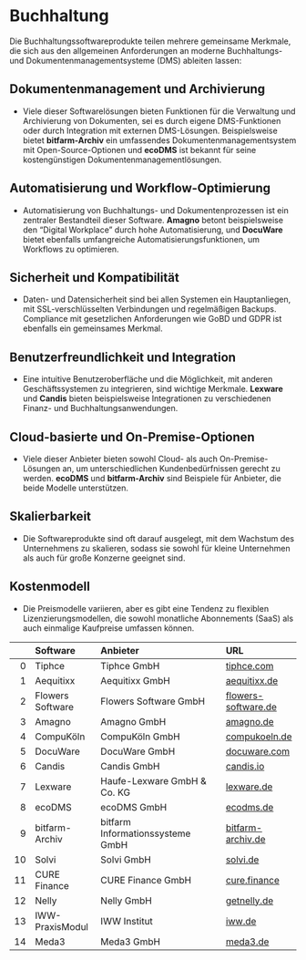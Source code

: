 # Buchhaltung

Die Buchhaltungssoftwareprodukte teilen mehrere gemeinsame Merkmale, die sich aus den allgemeinen Anforderungen an moderne Buchhaltungs- und Dokumentenmanagementsysteme (DMS) ableiten lassen:

## Dokumentenmanagement und Archivierung
- Viele dieser Softwarelösungen bieten Funktionen für die Verwaltung und Archivierung von Dokumenten, sei es durch eigene DMS-Funktionen oder durch Integration mit externen DMS-Lösungen. Beispielsweise bietet **bitfarm-Archiv** ein umfassendes Dokumentenmanagementsystem mit Open-Source-Optionen und **ecoDMS** ist bekannt für seine kostengünstigen Dokumentenmanagementlösungen.

## Automatisierung und Workflow-Optimierung
- Automatisierung von Buchhaltungs- und Dokumentenprozessen ist ein zentraler Bestandteil dieser Software. **Amagno** betont beispielsweise den "Digital Workplace" durch hohe Automatisierung, und **DocuWare** bietet ebenfalls umfangreiche Automatisierungsfunktionen, um Workflows zu optimieren.

## Sicherheit und Kompatibilität
- Daten- und Datensicherheit sind bei allen Systemen ein Hauptanliegen, mit SSL-verschlüsselten Verbindungen und regelmäßigen Backups. Compliance mit gesetzlichen Anforderungen wie GoBD und GDPR ist ebenfalls ein gemeinsames Merkmal.

## Benutzerfreundlichkeit und Integration
- Eine intuitive Benutzeroberfläche und die Möglichkeit, mit anderen Geschäftssystemen zu integrieren, sind wichtige Merkmale. **Lexware** und **Candis** bieten beispielsweise Integrationen zu verschiedenen Finanz- und Buchhaltungsanwendungen.

## Cloud-basierte und On-Premise-Optionen
- Viele dieser Anbieter bieten sowohl Cloud- als auch On-Premise-Lösungen an, um unterschiedlichen Kundenbedürfnissen gerecht zu werden. **ecoDMS** und **bitfarm-Archiv** sind Beispiele für Anbieter, die beide Modelle unterstützen.

## Skalierbarkeit
- Die Softwareprodukte sind oft darauf ausgelegt, mit dem Wachstum des Unternehmens zu skalieren, sodass sie sowohl für kleine Unternehmen als auch für große Konzerne geeignet sind.

## Kostenmodell
- Die Preismodelle variieren, aber es gibt eine Tendenz zu flexiblen Lizenzierungsmodellen, die sowohl monatliche Abonnements (SaaS) als auch einmalige Kaufpreise umfassen können.

|    | Software         | Anbieter                          | URL                |
|---:|:-----------------|:----------------------------------|:-------------------|
|  0 | Tiphce           | Tiphce GmbH                       | [tiphce.com](https://www.tiphce.com/)         |
|  1 | Aequitixx        | Aequitixx GmbH                    | [aequitixx.de](https://www.aequitixx.de/)     |
|  2 | Flowers Software | Flowers Software GmbH             | [flowers-software.de](https://www.flowers-software.de/de/) |
|  3 | Amagno           | Amagno GmbH                       | [amagno.de](https://amagno.de/)               |
|  4 | CompuKöln        | CompuKöln GmbH                    | [compukoeln.de](https://www.compukoeln.de/)   |
|  5 | DocuWare         | DocuWare GmbH                     | [docuware.com](https://start.docuware.com/de/) |
|  6 | Candis           | Candis GmbH                       | [candis.io](https://www.candis.io/)           |
|  7 | Lexware          | Haufe-Lexware GmbH & Co. KG       | [lexware.de](https://www.lexware.de/)         |
|  8 | ecoDMS           | ecoDMS GmbH                       | [ecodms.de](https://www.ecodms.de/de/)        |
|  9 | bitfarm-Archiv   | bitfarm Informationssysteme GmbH  | [bitfarm-archiv.de](https://www.bitfarm-archiv.de/) |
| 10  | Solvi                  | Solvi GmbH                                  | [solvi.de](https://www.solvi.de/)                |
| 11  | CURE Finance           | CURE Finance GmbH                           | [cure.finance](https://cure.finance/)           |
| 12  | Nelly                  | Nelly GmbH                                  | [getnelly.de](https://www.getnelly.de/)         |
| 13  | IWW-PraxisModul        | IWW Institut                               | [iww.de](https://www.iww.de/)                   |
| 14  | Meda3                 | Meda3 GmbH                                 | [meda3.de](https://www.meda3.de/)               |
